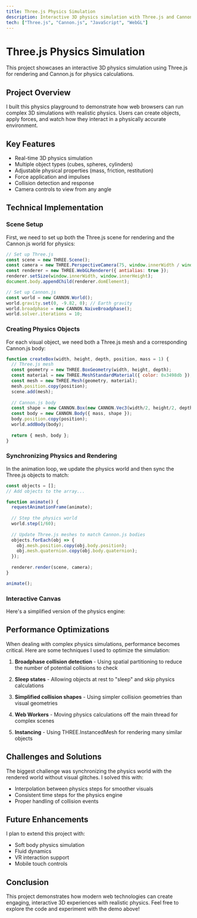 ```yaml
---
title: Three.js Physics Simulation
description: Interactive 3D physics simulation with Three.js and Cannon.js
tech: ["Three.js", "Cannon.js", "JavaScript", "WebGL"]
---
```


# Three.js Physics Simulation

This project showcases an interactive 3D physics simulation using Three.js for rendering and Cannon.js for physics calculations.

## Project Overview

I built this physics playground to demonstrate how web browsers can run complex 3D simulations with realistic physics. Users can create objects, apply forces, and watch how they interact in a physically accurate environment.

<Demo src="https://threejs-physics-demo.vercel.app" height="400px" />

## Key Features

- Real-time 3D physics simulation
- Multiple object types (cubes, spheres, cylinders)
- Adjustable physical properties (mass, friction, restitution)
- Force application and impulses
- Collision detection and response
- Camera controls to view from any angle

## Technical Implementation

### Scene Setup

First, we need to set up both the Three.js scene for rendering and the Cannon.js world for physics:

```javascript
// Set up Three.js
const scene = new THREE.Scene();
const camera = new THREE.PerspectiveCamera(75, window.innerWidth / window.innerHeight, 0.1, 1000);
const renderer = new THREE.WebGLRenderer({ antialias: true });
renderer.setSize(window.innerWidth, window.innerHeight);
document.body.appendChild(renderer.domElement);

// Set up Cannon.js
const world = new CANNON.World();
world.gravity.set(0, -9.82, 0); // Earth gravity
world.broadphase = new CANNON.NaiveBroadphase();
world.solver.iterations = 10;
```

### Creating Physics Objects

For each visual object, we need both a Three.js mesh and a corresponding Cannon.js body:

```javascript
function createBox(width, height, depth, position, mass = 1) {
  // Three.js mesh
  const geometry = new THREE.BoxGeometry(width, height, depth);
  const material = new THREE.MeshStandardMaterial({ color: 0x3498db });
  const mesh = new THREE.Mesh(geometry, material);
  mesh.position.copy(position);
  scene.add(mesh);
  
  // Cannon.js body
  const shape = new CANNON.Box(new CANNON.Vec3(width/2, height/2, depth/2));
  const body = new CANNON.Body({ mass, shape });
  body.position.copy(position);
  world.addBody(body);
  
  return { mesh, body };
}
```

### Synchronizing Physics and Rendering

In the animation loop, we update the physics world and then sync the Three.js objects to match:

```javascript
const objects = [];
// Add objects to the array...

function animate() {
  requestAnimationFrame(animate);
  
  // Step the physics world
  world.step(1/60);
  
  // Update Three.js meshes to match Cannon.js bodies
  objects.forEach(obj => {
    obj.mesh.position.copy(obj.body.position);
    obj.mesh.quaternion.copy(obj.body.quaternion);
  });
  
  renderer.render(scene, camera);
}

animate();
```

### Interactive Canvas

Here's a simplified version of the physics engine:

<Canvas id="physicsDemo" height="300px" />

<script>
{`
  document.addEventListener('DOMContentLoaded', () => {
    const canvas = document.getElementById('physicsDemo');
    if (canvas) {
      const ctx = canvas.getContext('2d');
      const width = canvas.width = canvas.offsetWidth;
      const height = canvas.height = canvas.offsetHeight;
      
      // Simple physics objects
      const boxes = [];
      
      // Create some initial boxes
      for (let i = 0; i < 10; i++) {
        boxes.push({
          x: Math.random() * width,
          y: Math.random() * height * 0.5,
          width: 20 + Math.random() * 30,
          height: 20 + Math.random() * 30,
          vx: -1 + Math.random() * 2,
          vy: -1 + Math.random() * 2,
          color: \`hsl(\${Math.random() * 360}, 70%, 60%)\`
        });
      }
      
      function update() {
        ctx.clearRect(0, 0, width, height);
        
        // Draw ground
        ctx.fillStyle = '#333';
        ctx.fillRect(0, height - 20, width, 20);
        
        // Update and draw boxes
        boxes.forEach(box => {
          // Apply gravity
          box.vy += 0.1;
          
          // Update position
          box.x += box.vx;
          box.y += box.vy;
          
          // Bounce off walls
          if (box.x < 0 || box.x + box.width > width) {
            box.vx *= -0.8;
            box.x = box.x < 0 ? 0 : width - box.width;
          }
          
          // Bounce off ground
          if (box.y + box.height > height - 20) {
            box.vy *= -0.8;
            box.y = height - 20 - box.height;
            
            // Apply friction
            box.vx *= 0.95;
          }
          
          // Draw the box
          ctx.fillStyle = box.color;
          ctx.fillRect(box.x, box.y, box.width, box.height);
        });
        
        requestAnimationFrame(update);
      }
      
      // Allow adding new boxes by clicking
      canvas.addEventListener('click', (e) => {
        const rect = canvas.getBoundingClientRect();
        const clickX = e.clientX - rect.left;
        const clickY = e.clientY - rect.top;
        
        boxes.push({
          x: clickX - 15,
          y: clickY - 15,
          width: 30,
          height: 30,
          vx: -2 + Math.random() * 4,
          vy: -2,
          color: \`hsl(\${Math.random() * 360}, 70%, 60%)\`
        });
      });
      
      update();
    }
  });
`}
</script>

## Performance Optimizations

When dealing with complex physics simulations, performance becomes critical. Here are some techniques I used to optimize the simulation:

1. **Broadphase collision detection** - Using spatial partitioning to reduce the number of potential collisions to check

2. **Sleep states** - Allowing objects at rest to "sleep" and skip physics calculations

3. **Simplified collision shapes** - Using simpler collision geometries than visual geometries

4. **Web Workers** - Moving physics calculations off the main thread for complex scenes

5. **Instancing** - Using THREE.InstancedMesh for rendering many similar objects

## Challenges and Solutions

The biggest challenge was synchronizing the physics world with the rendered world without visual glitches. I solved this with:

- Interpolation between physics steps for smoother visuals
- Consistent time steps for the physics engine
- Proper handling of collision events

## Future Enhancements

I plan to extend this project with:

- Soft body physics simulation
- Fluid dynamics
- VR interaction support
- Mobile touch controls

## Conclusion

This project demonstrates how modern web technologies can create engaging, interactive 3D experiences with realistic physics. Feel free to explore the code and experiment with the demo above!